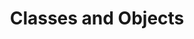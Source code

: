 ---
title: Classes and Objects
description: Overview of Classes and Objects.
hide_table_of_contents: true
sidebar_position: 6
---